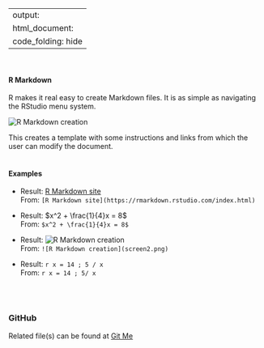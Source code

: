 
---
output:
    html_document:
        code_folding: hide 
---
<br>

#### R Markdown

R makes it real easy to create Markdown files. It is as simple as navigating
the RStudio menu system.  

![R Markdown creation](screen1.png)
<br>

This creates a template with some instructions and links from which the user
can modify the document.  
<br>

#### Examples

* Result: [R Markdown site](https://rmarkdown.rstudio.com/index.html)  
From: `[R Markdown site](https://rmarkdown.rstudio.com/index.html)`

* Result: $x^2 + \frac{1}{4}x = 8$  
From: `$x^2 + \frac{1}{4}x = 8$`

* Result: ![R Markdown creation](screen2.png)  
From: `![R Markdown creation](screen2.png)`

* Result: `r x = 14 ; 5 / x`  
From: ` r x = 14 ; 5/ x `


<br><br>

### GitHub
Related file(s) can be found at <a href="https://github.com/eltownes/USF-LIS4370/tree/master/Module%2012">Git Me</a>
<br><br>

